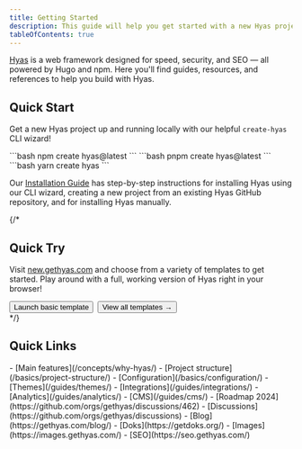 ```yaml
---
title: Getting Started
description: This guide will help you get started with a new Hyas project.
tableOfContents: true
---
```


[Hyas](https://gethyas.com/) is a web framework designed for speed, security, and SEO — all powered by Hugo and npm. Here you'll find guides, resources, and references to help you build with Hyas.

## Quick Start

Get a new Hyas project up and running locally with our helpful `create-hyas` CLI wizard!

<Tabs>
  <TabItem label="npm">
```bash
npm create hyas@latest
```
  </TabItem>
  <TabItem label="pnpm">
```bash
pnpm create hyas@latest
```
  </TabItem>
  <TabItem label="Yarn">
```bash
yarn create hyas
```
  </TabItem>
</Tabs>

Our [Installation Guide](/install/auto/) has step-by-step instructions for installing Hyas using our CLI wizard, creating a new project from an existing Hyas GitHub repository, and for installing Hyas manually.

{/*
## Quick Try

Visit [new.gethyas.com](https://new.gethyas.com/) and choose from a variety of templates to get started. Play around with a full, working version of Hyas right in your browser!

<div style="display: flex; flex-wrap: wrap; gap: 0.5rem;">
  <Button href="https://gitpod.io/#https://github.com/gethyas/basic-starter">Launch basic template</Button>
  <Button variant="outline" href="https://new.gethyas.com/">View all templates →</Button>
</div>
*/}

## Quick Links

<CardGrid>
  <Card title="Learn Hyas" icon="open-book">
    - [Main features](/concepts/why-hyas/)
    - [Project structure](/basics/project-structure/)
    - [Configuration](/basics/configuration/)
  </Card>
  <Card title="Extend Hyas" icon="puzzle">
    - [Themes](/guides/themes/)
    - [Integrations](/guides/integrations/)
    - [Analytics](/guides/analytics/)
    - [CMS](/guides/cms/)
  </Card>
  <Card title="What's going on?" icon="information">
    - [Roadmap 2024](https://github.com/orgs/gethyas/discussions/462)
    - [Discussions](https://github.com/orgs/gethyas/discussions)
    - [Blog](https://gethyas.com/blog/)
  </Card>
  <Card title="Other docs" icon="document">
    - [Doks](https://getdoks.org/)
    - [Images](https://images.gethyas.com/)
    - [SEO](https://seo.gethyas.com/)
  </Card>
</CardGrid>
